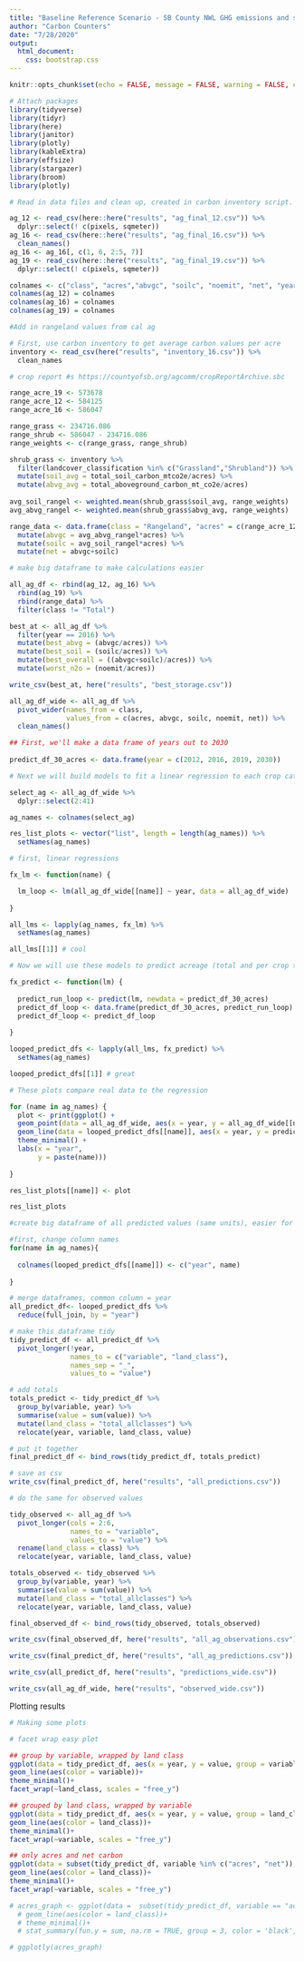 ```yaml
---
title: "Baseline Reference Scenario - SB County NWL GHG emissions and storage"
author: "Carbon Counters"
date: "7/28/2020"
output: 
  html_document: 
    css: bootstrap.css
---
```


```r
knitr::opts_chunk$set(echo = FALSE, message = FALSE, warning = FALSE, cache = FALSE)
```

```r

# Attach packages
library(tidyverse)
library(tidyr)
library(here)
library(janitor)
library(plotly)
library(kableExtra)
library(effsize)
library(stargazer)
library(broom)
library(plotly)

```


```r
# Read in data files and clean up, created in carbon inventory script. These files contain # of acres of each ag class according to calag (no landfire). 

ag_12 <- read_csv(here::here("results", "ag_final_12.csv")) %>% 
  dplyr::select(! c(pixels, sqmeter))
ag_16 <- read_csv(here::here("results", "ag_final_16.csv")) %>% 
  clean_names()
ag_16 <- ag_16[, c(1, 6, 2:5, 7)]
ag_19 <- read_csv(here::here("results", "ag_final_19.csv")) %>% 
  dplyr::select(! c(pixels, sqmeter))

colnames <- c("class", "acres","abvgc", "soilc", "noemit", "net", "year")
colnames(ag_12) = colnames
colnames(ag_16) = colnames
colnames(ag_19) = colnames

#Add in rangeland values from cal ag

# First, use carbon inventory to get average carbon values per acre
inventory <- read_csv(here("results", "inventory_16.csv")) %>% 
  clean_names

# crop report #s https://countyofsb.org/agcomm/cropReportArchive.sbc

range_acre_19 <- 573678
range_acre_12 <- 584125
range_acre_16 <- 586047

range_grass <- 234716.086
range_shrub <- 586047 - 234716.086
range_weights <- c(range_grass, range_shrub)

shrub_grass <- inventory %>% 
  filter(landcover_classification %in% c("Grassland","Shrubland")) %>% 
  mutate(soil_avg = total_soil_carbon_mtco2e/acres) %>% 
  mutate(abvg_avg = total_aboveground_carbon_mt_co2e/acres)
  
avg_soil_rangel <- weighted.mean(shrub_grass$soil_avg, range_weights)
avg_abvg_rangel <- weighted.mean(shrub_grass$abvg_avg, range_weights)

range_data <- data.frame(class = "Rangeland", "acres" = c(range_acre_12, range_acre_16, range_acre_19), "abvgc" = 0, "soilc" = 0, "noemit" = 0, "net" = 0, "year" = c(2012, 2016, 2019)) %>% 
  mutate(abvgc = avg_abvg_rangel*acres) %>% 
  mutate(soilc = avg_soil_rangel*acres) %>% 
  mutate(net = abvgc+soilc)

# make big dataframe to make calculations easier

all_ag_df <- rbind(ag_12, ag_16) %>% 
  rbind(ag_19) %>% 
  rbind(range_data) %>% 
  filter(class != "Total") 

best_at <- all_ag_df %>% 
  filter(year == 2016) %>%
  mutate(best_abvg = (abvgc/acres)) %>%
  mutate(best_soil = (soilc/acres)) %>%
  mutate(best_overall = ((abvgc+soilc)/acres)) %>%
  mutate(worst_n2o = (noemit/acres))

write_csv(best_at, here("results", "best_storage.csv"))

all_ag_df_wide <- all_ag_df %>% 
  pivot_wider(names_from = class,
              values_from = c(acres, abvgc, soilc, noemit, net)) %>% 
  clean_names()

```


```r

## First, we'll make a data frame of years out to 2030
 
predict_df_30_acres <- data.frame(year = c(2012, 2016, 2019, 2030))

# Next we will build models to fit a linear regression to each crop category along with total ag acreage

select_ag <- all_ag_df_wide %>% 
  dplyr::select(2:41)

ag_names <- colnames(select_ag)

res_list_plots <- vector("list", length = length(ag_names)) %>% 
  setNames(ag_names)

# first, linear regressions

fx_lm <- function(name) {

  lm_loop <- lm(all_ag_df_wide[[name]] ~ year, data = all_ag_df_wide)
  
}

all_lms <- lapply(ag_names, fx_lm) %>% 
  setNames(ag_names)

all_lms[[1]] # cool

# Now we will use these models to predict acreage (total and per crop type) in 2030

fx_predict <- function(lm) {
  
  predict_run_loop <- predict(lm, newdata = predict_df_30_acres)
  predict_df_loop <- data.frame(predict_df_30_acres, predict_run_loop)
  predict_df_loop <- predict_df_loop
  
}

looped_predict_dfs <- lapply(all_lms, fx_predict) %>% 
  setNames(ag_names)

looped_predict_dfs[[1]] # great

# These plots compare real data to the regression

for (name in ag_names) {
  plot <- print(ggplot() + 
  geom_point(data = all_ag_df_wide, aes(x = year, y = all_ag_df_wide[[name]])) +
  geom_line(data = looped_predict_dfs[[name]], aes(x = year, y = predict_run_loop)) +
  theme_minimal() + 
  labs(x = "year",
       y = paste(name)))
  
}

res_list_plots[[name]] <- plot

res_list_plots

```

```r

#create big dataframe of all predicted values (same units), easier for doing visualizations

#first, change column names
for(name in ag_names){
  
  colnames(looped_predict_dfs[[name]]) <- c("year", name)
  
}

# merge dataframes, common column = year
all_predict_df<- looped_predict_dfs %>% 
  reduce(full_join, by = "year")

# make this dataframe tidy
tidy_predict_df <- all_predict_df %>% 
  pivot_longer(!year,
               names_to = c("variable", "land_class"),
               names_sep = "_",
               values_to = "value")

# add totals
totals_predict <- tidy_predict_df %>% 
  group_by(variable, year) %>% 
  summarise(value = sum(value)) %>% 
  mutate(land_class = "total_allclasses") %>% 
  relocate(year, variable, land_class, value)

# put it together
final_predict_df <- bind_rows(tidy_predict_df, totals_predict)

# save as csv
write_csv(final_predict_df, here("results", "all_predictions.csv"))

# do the same for observed values

tidy_observed <- all_ag_df %>% 
  pivot_longer(cols = 2:6,
               names_to = "variable",
               values_to = "value") %>% 
  rename(land_class = class) %>% 
  relocate(year, variable, land_class, value)

totals_observed <- tidy_observed %>% 
  group_by(variable, year) %>% 
  summarise(value = sum(value)) %>% 
  mutate(land_class = "total_allclasses") %>% 
  relocate(year, variable, land_class, value)

final_observed_df <- bind_rows(tidy_observed, totals_observed)

write_csv(final_observed_df, here("results", "all_ag_observations.csv"))

write_csv(final_predict_df, here("results", "all_ag_predictions.csv"))

write_csv(all_predict_df, here("results", "predictions_wide.csv"))

write_csv(all_ag_df_wide, here("results", "observed_wide.csv"))

```

Plotting results

```r

# Making some plots

# facet wrap easy plot

## group by variable, wrapped by land class
ggplot(data = tidy_predict_df, aes(x = year, y = value, group = variable))+
geom_line(aes(color = variable))+
theme_minimal()+
facet_wrap(~land_class, scales = "free_y")

## grouped by land class, wrapped by variable 
ggplot(data = tidy_predict_df, aes(x = year, y = value, group = land_class))+
geom_line(aes(color = land_class))+
theme_minimal()+
facet_wrap(~variable, scales = "free_y")

## only acres and net carbon
ggplot(data = subset(tidy_predict_df, variable %in% c("acres", "net")), aes(x = year, y = value, group = land_class))+
geom_line(aes(color = land_class))+
theme_minimal()+
facet_wrap(~variable, scales = "free_y")

# acres_graph <- ggplot(data =  subset(tidy_predict_df, variable == "acres"), aes(x = year, y = value, group = land_class))+
  # geom_line(aes(color = land_class))+
  # theme_minimal()+
  # stat_summary(fun.y = sum, na.rm = TRUE, group = 3, color = 'black', geom ='line', label = "total")

# ggplotly(acres_graph)


```

